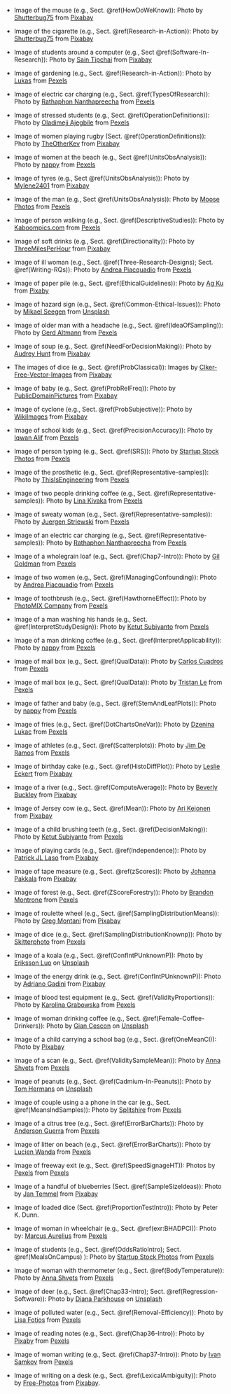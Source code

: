 
*  Image of the mouse (e.g., Sect. \@ref(HowDoWeKnow)): 
  Photo by 
  [Shutterbug75](https://pixabay.com/users/Shutterbug75-2077322/?utm_source=link-attribution&amp;utm_medium=referral&amp;utm_campaign=image&amp;utm_content=1238239)
  from 
  [Pixabay](https://pixabay.com/?utm_source=link-attribution&amp;utm_medium=referral&amp;utm_campaign=image&amp;utm_content=1238239)

*  Image of the cigarette (e.g., Sect. \@ref(Research-in-Action)): 
  Photo by 
  [Shutterbug75](https://pixabay.com/users/shutterbug75-2077322/?utm_source=link-attribution&utm_medium=referral&utm_campaign=image&utm_content=1270516)
  from 
  [Pixabay](https://pixabay.com/?utm_source=link-attribution&utm_medium=referral&utm_campaign=image&utm_content=1270516)
  
* Image of students around a computer (e.g., Sect \@ref(Software-In-Research)): Photo by
  [Sain Tipchai](https://pixabay.com/users/sasint-3639875/?utm_source=link-attribution&utm_medium=referral&utm_campaign=image&utm_content=1807505)
  from
  [Pixabay](https://pixabay.com/?utm_source=link-attribution&utm_medium=referral&utm_campaign=image&utm_content=1807505)

* Image of gardening (e.g., Sect. \@ref(Research-in-Action)):
  Photo by 
  [Lukas](https://www.pexels.com/@goumbik?utm_content=attributionCopyText&utm_medium=referral&utm_source=pexels)
  from 
  [Pexels](https://www.pexels.com/photo/agriculture-backyard-blur-close-up-296230/?utm_content=attributionCopyText&utm_medium=referral&utm_source=pexels)

* Image of electric car charging (e.g., Sect. \@ref(TypesOfResearch)): Photo by 
  [Rathaphon Nanthapreecha](https://www.pexels.com/@rathaphon-nanthapreecha-1516060?utm_content=attributionCopyText&utm_medium=referral&utm_source=pexels)
  from
  [Pexels](https://www.pexels.com/photo/white-car-charging-3846205/?utm_content=attributionCopyText&utm_medium=referral&utm_source=pexels)

* Image of stressed students (e.g., Sect. \@ref(OperationDefinitions)): Photo by
  [Oladimeji Ajegbile](https://www.pexels.com/@diimejii?utm_content=attributionCopyText&utm_medium=referral&utm_source=pexels)
  from 
  [Pexels](https://www.pexels.com/photo/man-working-using-a-laptop-2696299/?utm_content=attributionCopyText&utm_medium=referral&utm_source=pexels)

* Image of women playing rugby (Sect. \@ref(OperationDefinitions)): Photo by
  [TheOtherKev](https://pixabay.com/users/theotherkev-9436196/?utm_source=link-attribution&amp;utm_medium=referral&amp;utm_campaign=image&amp;utm_content=6905793) from
  [Pixabay](https://pixabay.com/?utm_source=link-attribution&amp;utm_medium=referral&amp;utm_campaign=image&amp;utm_content=6905793)

* Image of women at the beach (e.g., Sect \@ref(UnitsObsAnalysis)): 
  Photo by 
  [nappy](https://www.pexels.com/@nappy?utm_content=attributionCopyText&utm_medium=referral&utm_source=pexels) 
  from 
  [Pexels](https://www.pexels.com/photo/two-women-with-man-hugging-by-the-sea-936018/?utm_content=attributionCopyText&utm_medium=referral&utm_source=pexels)

* Image of tyres (e.g., Sect \@ref(UnitsObsAnalysis)): 
  Photo by 
  [Mylene2401](https://pixabay.com/users/mylene2401-10328767/?utm_source=link-attribution&utm_medium=referral&utm_campaign=image&utm_content=4664205) 
  from 
  [Pixabay](https://pixabay.com/?utm_source=link-attribution&utm_medium=referral&utm_campaign=image&utm_content=4664205)

* Image of the man (e.g., Sect \@ref(UnitsObsAnalysis)): 
  Photo by 
  [Moose Photos](https://www.pexels.com/@moose-photos-170195?utm_content=attributionCopyText&utm_medium=referral&utm_source=pexels)
  from 
  [Pexels](https://www.pexels.com/photo/man-wearing-brown-dress-shirt-holding-white-fedora-hat-1036627/?utm_content=attributionCopyText&utm_medium=referral&utm_source=pexels)

* Image of person walking (e.g., Sect. \@ref(DescriptiveStudies)): Photo by 
  [Kaboompics.com](https://www.pexels.com/@kaboompics?utm_content=attributionCopyText&utm_medium=referral&utm_source=pexels) 
  from 
  [Pexels](https://www.pexels.com/photo/close-up-of-a-woman-s-sport-shoes-6346/?utm_content=attributionCopyText&utm_medium=referral&utm_source=pexels)

* Image of soft drinks (e.g., Sect. \@ref(Directionality)):
  Photo by
  [ThreeMilesPerHour](https://pixabay.com/users/threemilesperhour-9661546/?utm_source=link-attribution&amp;utm_medium=referral&amp;utm_campaign=image&amp;utm_content=3586888)
  from 
  [Pixabay](https://pixabay.com/?utm_source=link-attribution&amp;utm_medium=referral&amp;utm_campaign=image&amp;utm_content=3586888)
  

* Image of ill woman (e.g., Sect. \@ref(Three-Research-Designs); Sect. \@ref(Writing-RQs)):
  Photo by
  [Andrea Piacquadio](https://www.pexels.com/@olly?utm_content=attributionCopyText&utm_medium=referral&utm_source=pexels) 
  from 
  [Pexels](https://www.pexels.com/photo/woman-lying-on-bed-while-blowing-her-nose-3807629/?utm_content=attributionCopyText&utm_medium=referral&utm_source=pexels)


* Image of paper pile (e.g., Sect. \@ref(EthicalGuidelines)):
  Photo by
  [Ag Ku](https://pixabay.com/users/myrfa-3126475/?utm_source=link-attribution&amp;utm_medium=referral&amp;utm_campaign=image&amp;utm_content=1614223)
  from 
  [Pixaby](https://pixabay.com/?utm_source=link-attribution&amp;utm_medium=referral&amp;utm_campaign=image&amp;utm_content=1614223)
  
* Image of hazard sign (e.g., Sect. \@ref(Common-Ethical-Issues)):
  Photo by
  [Mikael Seegen](https://unsplash.com/@mikael_seegen?utm_source=unsplash&amp;utm_medium=referral&amp;utm_content=creditCopyText)
  from
  [Unsplash](https://unsplash.com/s/photos/danger?utm_source=unsplash&amp;utm_medium=referral&amp;utm_content=creditCopyText)


* Image of older man with a headache (e.g., Sect. \@ref(IdeaOfSampling)): Photo by
  [Gerd Altmann](https://www.pexels.com/@geralt?utm_content=attributionCopyText&utm_medium=referral&utm_source=pexels)
  from 
  [Pexels](https://www.pexels.com/photo/man-old-depressed-headache-23180/?utm_content=attributionCopyText&utm_medium=referral&utm_source=pexels)

* Image of soup (e.g., Sect. \@ref(NeedForDecisionMaking)): Photo by
  [Audrey Hunt](https://pixabay.com/users/vocalcoach-3898/?utm_source=link-attribution&amp;utm_medium=referral&amp;utm_campaign=image&amp;utm_content=179725)
  from 
  [Pixabay](https://pixabay.com/?utm_source=link-attribution&amp;utm_medium=referral&amp;utm_campaign=image&amp;utm_content=179725)

* The images of dice (e.g., Sect. \@ref(ProbClassical)):
  Images by [Clker-Free-Vector-Images](https://pixabay.com/users/clker-free-vector-images-3736/?utm_source=link-attribution&amp;utm_medium=referral&amp;utm_campaign=image&amp;utm_content=26772)
  from 
  [Pixabay](https://pixabay.com//?utm_source=link-attribution&amp;utm_medium=referral&amp;utm_campaign=image&amp;utm_content=26772)
  
* Image of baby (e.g., Sect. \@ref(ProbRelFreq)): Photo by
  [PublicDomainPictures](https://pixabay.com/users/publicdomainpictures-14/?utm_source=link-attribution&amp;utm_medium=referral&amp;utm_campaign=image&amp;utm_content=22194)
  from 
  [Pixabay](https://pixabay.com/?utm_source=link-attribution&amp;utm_medium=referral&amp;utm_campaign=image&amp;utm_content=22194)

* Image of cyclone (e.g., Sect. \@ref(ProbSubjective)): Photo by
  [WikiImages](https://pixabay.com/users/wikiimages-1897/?utm_source=link-attribution&amp;utm_medium=referral&amp;utm_campaign=image&amp;utm_content=62957) 
  from
  [Pixabay](https://pixabay.com/?utm_source=link-attribution&amp;utm_medium=referral&amp;utm_campaign=image&amp;utm_content=62957)

* Image of school kids (e.g., Sect. \@ref(PrecisionAccuracy)): Photo by
  [Iqwan Alif](https://www.pexels.com/@iqwan-alif-493640?utm_content=attributionCopyText&utm_medium=referral&utm_source=pexels) 
  from 
  [Pexels](https://www.pexels.com/photo/laughing-children-in-between-woman-and-man-at-daytime-1206101/?utm_content=attributionCopyText&utm_medium=referral&utm_source=pexels)

* Image of person typing (e.g., Sect. \@ref(SRS)):
  Photo by 
  [Startup Stock Photos](https://www.pexels.com/@startup-stock-photos?utm_content=attributionCopyText&utm_medium=referral&utm_source=pexels) 
  from 
  [Pexels](https://www.pexels.com/photo/startup-planning-notes-mac-book-7357/?utm_content=attributionCopyText&utm_medium=referral&utm_source=pexels)


* Image of the prosthetic (e.g., Sect. \@ref(Representative-samples)): Photo by
  [ThisIsEngineering](https://www.pexels.com/@thisisengineering?utm_content=attributionCopyText&utm_medium=referral&utm_source=pexels)
  from 
  [Pexels](https://www.pexels.com/photo/robotic-hand-prosthetic-3912979/?utm_content=attributionCopyText&utm_medium=referral&utm_source=pexels)

* Image of two people drinking coffee (e.g., Sect. \@ref(Representative-samples)): Photo by
  [Lina Kivaka](https://www.pexels.com/@lina?utm_content=attributionCopyText&utm_medium=referral&utm_source=pexels)
  from 
  [Pexels](https://www.pexels.com/photo/man-and-a-woman-having-coffee-while-chatting-3395280/?utm_content=attributionCopyText&utm_medium=referral&utm_source=pexels)

* Image of sweaty woman (e.g., Sect. \@ref(Representative-samples)): Photo by
  [Juergen Striewski](https://www.pexels.com/@striewa?utm_content=attributionCopyText&utm_medium=referral&utm_source=pexels)
  from 
  [Pexels](https://www.pexels.com/photo/calm-woman-with-colorful-hand-fan-301048/?utm_content=attributionCopyText&utm_medium=referral&utm_source=pexels)

* Image of an electric car charging (e.g., Sect. \@ref(Representative-samples)):
  Photo by 
  [Rathaphon Nanthapreecha](https://www.pexels.com/@rathaphon-nanthapreecha-1516060?utm_content=attributionCopyText&utm_medium=referral&utm_source=pexels) 
  from 
  [Pexels](https://www.pexels.com/photo/white-car-charging-3846205/?utm_content=attributionCopyText&utm_medium=referral&utm_source=pexels)

* Image of a wholegrain loaf (e.g., Sect. \@ref(Chap7-Intro)):
  Photo by 
  [Gil Goldman](https://www.pexels.com/@gil-goldman-46091?utm_content=attributionCopyText&utm_medium=referral&utm_source=pexels) 
  from 
  [Pexels](https://www.pexels.com/photo/fresh-bread-loafs-on-table-in-bakery-4268507/?utm_content=attributionCopyText&utm_medium=referral&utm_source=pexels)

* Image of two women (e.g., Sect. \@ref(ManagingConfounding)): Photo by
  [Andrea Piacquadio](https://www.pexels.com/@olly?utm_content=attributionCopyText&utm_medium=referral&utm_source=pexels)
  from 
  [Pexels](https://www.pexels.com/photo/joyful-adult-daughter-greeting-happy-surprised-senior-mother-in-garden-3768131/?utm_content=attributionCopyText&utm_medium=referral&utm_source=pexels)

* Image of toothbrush (e.g., Sect. \@ref(HawthorneEffect)): Photo by
  [PhotoMIX Company](https://www.pexels.com/@wdnet?utm_content=attributionCopyText&utm_medium=referral&utm_source=pexels) 
  from
  [Pexels](https://www.pexels.com/photo/blue-and-white-toothpaste-on-toothbrush-216729/?utm_content=attributionCopyText&utm_medium=referral&utm_source=pexels)
  
* Image of a man washing his hands (e.g., Sect. \@ref(InterpretStudyDesign)):
  Photo by 
  [Ketut Subiyanto](https://www.pexels.com/@ketut-subiyanto?utm_content=attributionCopyText&utm_medium=referral&utm_source=pexels) 
  from 
  [Pexels](https://www.pexels.com/photo/man-in-white-long-sleeve-shirt-washing-his-hands-4308195/?utm_content=attributionCopyText&utm_medium=referral&utm_source=pexels)

* Image of a man drinking coffee (e.g., Sect. \@ref(InterpretApplicability)):
  Photo by
  [nappy](https://www.pexels.com/@nappy?utm_content=attributionCopyText&utm_medium=referral&utm_source=pexels) 
  from 
  [Pexels](https://www.pexels.com/photo/man-sitting-in-front-of-round-table-while-sipping-from-white-ceramic-mug-936019/?utm_content=attributionCopyText&utm_medium=referral&utm_source=pexels)

* Image of mail box (e.g., Sect. \@ref(QualData)): Photo by
  [Carlos Cuadros](https://www.pexels.com/@cuadros92?utm_content=attributionCopyText&utm_medium=referral&utm_source=pexels)
  from 
  [Pexels](https://www.pexels.com/photo/multi-coloured-wooden-mailbox-mounted-on-door-979959/?utm_content=attributionCopyText&utm_medium=referral&utm_source=pexels)

* Image of mail box (e.g., Sect. \@ref(QualData)): Photo by
  [Tristan Le](https://www.pexels.com/@longkg2000?utm_content=attributionCopyText&utm_medium=referral&utm_source=pexels)
  from 
  [Pexels](https://www.pexels.com/photo/smiling-man-and-woman-wearing-jackets-1642883/?utm_content=attributionCopyText&utm_medium=referral&utm_source=pexels)

* Image of father and baby (e.g., Sect. \@ref(StemAndLeafPlots)): Photo by
  [nappy](https://www.pexels.com/@nappy?utm_content=attributionCopyText&utm_medium=referral&utm_source=pexels)
  from 
  [Pexels](https://www.pexels.com/photo/man-carrying-his-baby-3569597/?utm_content=attributionCopyText&utm_medium=referral&utm_source=pexels)

* Image of fries (e.g., Sect. \@ref(DotChartsOneVar)): Photo by
  [Dzenina Lukac](https://www.pexels.com/@dzeninalukac?utm_content=attributionCopyText&utm_medium=referral&utm_source=pexels)
  from 
  [Pexels](https://www.pexels.com/photo/fried-potatoes-1583884/?utm_content=attributionCopyText&utm_medium=referral&utm_source=pexels)

* Image of athletes (e.g., Sect. \@ref(Scatterplots)): Photo by
  [Jim De Ramos](https://www.pexels.com/@jim-de-ramos-395808?utm_content=attributionCopyText&utm_medium=referral&utm_source=pexels)
  from 
  [Pexels](https://www.pexels.com/photo/people-doing-swim-race-1263349/?utm_content=attributionCopyText&utm_medium=referral&utm_source=pexels)

* Image of birthday cake (e.g., Sect. \@ref(HistoDiffPlot)): Photo by
  [Leslie Eckert](https://pixabay.com/users/cimabue-635601/?utm_source=link-attribution&amp;utm_medium=referral&amp;utm_campaign=image&amp;utm_content=916253) 
  from
  [Pixabay](https://pixabay.com/?utm_source=link-attribution&amp;utm_medium=referral&amp;utm_campaign=image&amp;utm_content=916253)

* Image of a river (e.g., Sect. \@ref(ComputeAverage)): Photo by
  [Beverly Buckley](https://pixabay.com/users/buntysmum-5497946/?utm_source=link-attribution&amp;utm_medium=referral&amp;utm_campaign=image&amp;utm_content=4221472)
  from
  [Pixabay](https://pixabay.com/?utm_source=link-attribution&amp;utm_medium=referral&amp;utm_campaign=image&amp;utm_content=4221472)
  
* Image of Jersey cow (e.g., Sect. \@ref(Mean)): Photo by
  [Ari Kejonen](https://pixabay.com/users/poppy97-9958573/?utm_source=link-attribution&amp;utm_medium=referral&amp;utm_campaign=image&amp;utm_content=4269262)
  from
  [Pixabay](https://pixabay.com/?utm_source=link-attribution&amp;utm_medium=referral&amp;utm_campaign=image&amp;utm_content=4269262)
  
* Image of a child brushing teeth (e.g., Sect. \@ref(DecisionMaking)):
  Photo by 
  [Ketut Subiyanto](https://www.pexels.com/@ketut-subiyanto?utm_content=attributionCopyText&utm_medium=referral&utm_source=pexels)
  from 
  [Pexels](https://www.pexels.com/photo/focused-african-american-kid-cleaning-teeth-looking-at-mirror-4546136/?utm_content=attributionCopyText&utm_medium=referral&utm_source=pexels)

* Image of playing cards (e.g., Sect. \@ref(Independence)): Photo by
  [Patrick JL Laso](https://pixabay.com/users/jlaso-381360/?utm_source=link-attribution&amp;utm_medium=referral&amp;utm_campaign=image&amp;utm_content=416960)
  from
  [Pixabay](https://pixabay.com/?utm_source=link-attribution&amp;utm_medium=referral&amp;utm_campaign=image&amp;utm_content=416960)

* Image of tape measure (e.g., Sect. \@ref(zScores)): Photo by
  [Johanna Pakkala](https://pixabay.com/users/johanna84-31220/?utm_source=link-attribution&amp;utm_medium=referral&amp;utm_campaign=image&amp;utm_content=289399)
  from
  [Pixabay](https://pixabay.com/?utm_source=link-attribution&amp;utm_medium=referral&amp;utm_campaign=image&amp;utm_content=289399)

* Image of forest (e.g., Sect. \@ref(ZScoreForestry)):
  Photo by 
  [Brandon Montrone](https://www.pexels.com/@brandon-montrone-230847)
  from 
  [Pexels](https://www.pexels.com/photo/green-pine-trees-1179229/?utm_content=attributionCopyText&utm_medium=referral&utm_source=pexels)

* Image of roulette wheel (e.g., Sect. \@ref(SamplingDistributionMeans)): Photo by
  [Greg Montani](https://pixabay.com/users/gregmontani-1014946/?utm_source=link-attribution&amp;utm_medium=referral&amp;utm_campaign=image&amp;utm_content=839037)
  from
  [Pixabay](https://pixabay.com/?utm_source=link-attribution&amp;utm_medium=referral&amp;utm_campaign=image&amp;utm_content=839037)

* Image of dice (e.g., Sect. \@ref(SamplingDistributionKnownp)):
  Photo by 
  [Skitterphoto](https://www.pexels.com/@skitterphoto)
  from
  [Pexels](https://www.pexels.com/photo/pair-of-white-dice-on-top-of-mirror-705171/)
  
* Image of a koala (e.g., Sect. \@ref(ConfIntPUnknownP)):
  Photo by
  [Eriksson Luo](https://unsplash.com/@newdawn?utm_source=unsplash&amp;utm_medium=referral&amp;utm_content=creditCopyText)
  on 
  [Unsplash](https://unsplash.com/s/photos/koalas?utm_source=unsplash&amp;utm_medium=referral&amp;utm_content=creditCopyText)

* Image of the energy drink (e.g., Sect. \@ref(ConfIntPUnknownP)): Photo by
  [Adriano Gadini](https://pixabay.com/users/gadini-388416/?utm_source=link-attribution&amp;utm_medium=referral&amp;utm_campaign=image&amp;utm_content=1568095)
  from
  [Pixabay](https://pixabay.com/?utm_source=link-attribution&amp;utm_medium=referral&amp;utm_campaign=image&amp;utm_content=1568095)

* Image of blood test equipment (e.g., Sect. \@ref(ValidityProportions)): Photo by
  [Karolina Grabowska](https://www.pexels.com/@karolina-grabowska?utm_content=attributionCopyText&utm_medium=referral&utm_source=pexels)
  from 
  [Pexels](https://www.pexels.com/photo/set-of-vials-and-test-tube-of-blood-4226912/?utm_content=attributionCopyText&utm_medium=referral&utm_source=pexels)

* Image of woman drinking coffee (e.g., Sect. \@ref(Female-Coffee-Drinkers)):
  Photo by
  [Gian Cescon](https://unsplash.com/@giancescon?utm_source=unsplash&amp;utm_medium=referral&amp;utm_content=creditCopyText)
  on 
  [Unsplash](https://unsplash.com/s/photos/coffee?utm_source=unsplash&amp;utm_medium=referral&amp;utm_content=creditCopyText)

* Image of a child carrying a school bag (e.g., Sect. \@ref(OneMeanCI)): Photo by
  [Pixabay](https://www.pexels.com/photo/boy-in-brown-hoodie-carrying-red-backpack-while-walking-on-dirt-road-near-tall-trees-207697/)

* Image of a scan (e.g., Sect. \@ref(ValiditySampleMean)): Photo by
  [Anna Shvets](https://www.pexels.com/@shvetsa?utm_content=attributionCopyText&utm_medium=referral&utm_source=pexels)
  from
  [Pexels](https://www.pexels.com/photo/woman-clinic-doctor-health-4225923/?utm_content=attributionCopyText&utm_medium=referral&utm_source=pexels)

* Image of peanuts (e.g., Sect. \@ref(Cadmium-In-Peanuts)):
  Photo by
  [Tom Hermans](https://unsplash.com/@tomhermans?utm_source=unsplash&amp;utm_medium=referral&amp;utm_content=creditCopyText)
  on
  [Unsplash](https://unsplash.com/s/photos/peanuts?utm_source=unsplash&amp;utm_medium=referral&amp;utm_content=creditCopyText)
  
* Image of couple using a a phone in the car (e.g., Sect. \@ref(MeansIndSamples)): 
  Photo by
  [Splitshire](https://www.pexels.com/@splitshire)
  from 
  [Pexels](https://www.pexels.com/photo/road-people-street-smartphone-2224/)
  
* Image of a citrus tree (e.g., Sect. \@ref(ErrorBarCharts)): 
  Photo by
  [Anderson Guerra](https://www.pexels.com/@andersonguerra)
  from
  [Pexels](https://www.pexels.com/photo/closeup-photo-of-round-green-fruit-1171521/)

* Image of litter on beach (e.g., Sect. \@ref(ErrorBarCharts)): 
  Photo by
  [Lucien Wanda](https://www.pexels.com/@lucien-wanda-1179483?utm_content=attributionCopyText&utm_medium=referral&utm_source=pexels)
  from 
  [Pexels](https://www.pexels.com/photo/piles-of-garbage-by-the-shore-2827735/?utm_content=attributionCopyText&utm_medium=referral&utm_source=pexels)
  
* Image of freeway exit (e.g., Sect. \@ref(SpeedSignageHT)):
  Photos by
  [Pexels](https://www.pexels.com/@pixabay)
  from
  [Pexels](https://www.pexels.com/photo/light-trails-on-road-at-night-315939/)

* Image of a handful of blueberries (Sect. \@ref(SampleSizeIdeas)):
  Photo by [Jan Temmel](https://pixabay.com/users/jantemmel-353437/?utm_source=link-attribution&amp;utm_medium=referral&amp;utm_campaign=image&amp;utm_content=801571) from 
  [Pixabay](https://pixabay.com/?utm_source=link-attribution&amp;utm_medium=referral&amp;utm_campaign=image&amp;utm_content=801571)

* Image of loaded dice (Sect. \@ref(ProportionTestIntro)):
  Photo by Peter K. Dunn.

* Image of woman in wheelchair (e.g., Sect. \@ref(exr:BHADPCI)): 
  Photo by:
  [Marcus Aurelius](https://www.pexels.com/@marcus-aurelius?utm_content=attributionCopyText&utm_medium=referral&utm_source=pexels)
  from 
  [Pexels](https://www.pexels.com/photo/woman-in-yellow-long-sleeve-shirt-sitting-on-wheelchair-4063510/?utm_content=attributionCopyText&utm_medium=referral&utm_source=pexels)

* Image of students (e.g., Sect. \@ref(OddsRatioIntro); Sect. \@ref(MealsOnCampus) ): 
  Photo by 
  [Startup Stock Photos](https://www.pexels.com/@startup-stock-photos?utm_content=attributionCopyText&utm_medium=referral&utm_source=pexels)
  from 
  [Pexels](https://www.pexels.com/photo/people-coffee-meeting-team-7096/?utm_content=attributionCopyText&utm_medium=referral&utm_source=pexels)
  

* Image of woman with thermometer (e.g., Sect. \@ref(BodyTemperature)): 
  Photo by 
  [Anna Shvets](https://www.pexels.com/@shvetsa?utm_content=attributionCopyText&utm_medium=referral&utm_source=pexels)
  from 
  [Pexels](https://www.pexels.com/photo/woman-in-face-mask-checking-thermometer-3987141/?utm_content=attributionCopyText&utm_medium=referral&utm_source=pexels)

* Image of deer (e.g., Sect. \@ref(Chap33-Intro); Sect. \@ref(Regression-Software)): 
  Photo by 
  [Diana Parkhouse](https://unsplash.com/@ditakesphotos?utm_source=unsplash&amp;utm_medium=referral&amp;utm_content=creditCopyText)
  on
  [Unsplash](https://unsplash.com/s/photos/deer?utm_source=unsplash&amp;utm_medium=referral&amp;utm_content=creditCopyText")
  
* Image of polluted water (e.g., Sect. \@ref(Removal-Efficiency)): 
 Photo by 
 [Lisa Fotios](https://www.pexels.com/@fotios-photos?utm_content=attributionCopyText&utm_medium=referral&utm_source=pexels) 
 from 
 [Pexels](https://www.pexels.com/photo/trash-on-body-of-water-3264779/?utm_content=attributionCopyText&utm_medium=referral&utm_source=pexels)

* Image of reading notes (e.g., Sect. \@ref(Chap36-Intro)): 
  Photo by
  [Pixaby](https://www.pexels.com/@pixabay)
  from 
  [Pexels](https://www.pexels.com/photo/woman-reading-her-notes-258353/)

* Image of woman writing (e.g., Sect. \@ref(Chap37-Intro)): Photo by 
  [Ivan Samkov](https://www.pexels.com/@ivan-samkov?utm_content=attributionCopyText&utm_medium=referral&utm_source=pexels) 
  from 
  [Pexels](https://www.pexels.com/photo/woman-writing-on-a-notebook-4240494/?utm_content=attributionCopyText&utm_medium=referral&utm_source=pexels)
  
* Image of writing on a desk (e.g., Sect. \@ref(LexicalAmbiguity)): Photo by
  [Free-Photos](https://pixabay.com/photos/?utm_source=link-attribution&amp;utm_medium=referral&amp;utm_campaign=image&amp;utm_content=828911)
  from
  [Pixabay](https://pixabay.com/?utm_source=link-attribution&amp;utm_medium=referral&amp;utm_campaign=image&amp;utm_content=828911).  
  


